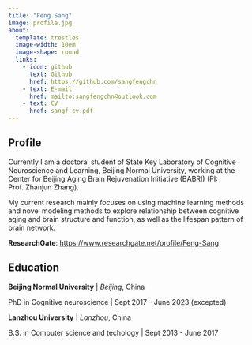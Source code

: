 ```yaml
---
title: "Feng Sang"
image: profile.jpg
about:
  template: trestles
  image-width: 10em
  image-shape: round
  links:
    - icon: github
      text: Github
      href: https://github.com/sangfengchn
    - text: E-mail
      href: mailto:sangfengchn@outlook.com
    - text: CV
      href: sangf_cv.pdf
---
```

::: {.column-page}

## Profile

Currently I am a doctoral student of State Key Laboratory of Cognitive Neuroscience and Learning, Beijing Normal University, working at the Center for Beijing Aging Brain Rejuvenation Initiative (BABRI) (PI: Prof. Zhanjun Zhang). 

My current research mainly focuses on using machine learning methods and novel modeling methods to explore relationship between cognitive aging and brain structure and function, as well as the lifespan pattern of brain network.

**ResearchGate**: [https://www.researchgate.net/profile/Feng-Sang](https://www.researchgate.net/profile/Feng-Sang)

## Education

**Beijing Normal University** | *Beijing*, China

PhD in Cognitive neuroscience | Sept 2017 - June 2023 (excepted)

**Lanzhou University** | *Lanzhou*, China

B.S. in Computer science and techology | Sept 2013 - June 2017

:::